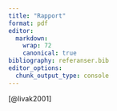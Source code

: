 ```yaml
---
title: "Rapport"
format: pdf
editor: 
  markdown: 
    wrap: 72 
    canonical: true 
bibliography: referanser.bib
editor_options: 
  chunk_output_type: console 
---
```


[@livak2001]
